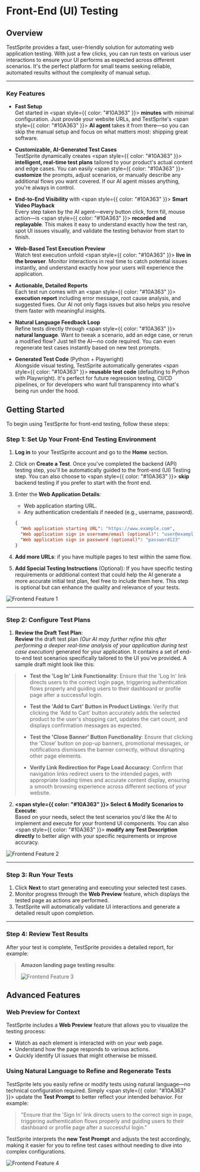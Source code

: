 # Front-End (UI) Testing

## Overview

TestSprite provides a fast, user-friendly solution for automating web application testing. With just a few clicks, you can run tests on various user interactions to ensure your UI performs as expected across different scenarios. It's the perfect platform for small teams seeking reliable, automated results without the complexity of manual setup.

---

### Key Features

- **Fast Setup**  
Get started in <span style={{ color: "#10A363" }}> **minutes**</span> with minimal configuration. Just provide your website URLs, and TestSprite's <span style={{ color: "#10A363" }}> **AI agent**</span> takes it from there—so you can skip the manual setup and focus on what matters most: shipping great software.

- **Customizable, AI-Generated Test Cases**  
TestSprite dynamically creates <span style={{ color: "#10A363" }}> **intelligent, real-time test plans**</span> tailored to your product's actual content and edge cases. You can easily <span style={{ color: "#10A363" }}> **customize**</span> the prompts, adjust scenarios, or manually describe any additional flows you want covered. If our AI agent misses anything, you're always in control.

- **End-to-End Visibility** with <span style={{ color: "#10A363" }}> **Smart Video Playback**</span>  
Every step taken by the AI agent—every button click, form fill, mouse action—is <span style={{ color: "#10A363" }}> **recorded and replayable**</span>. This makes it easy to understand exactly how the test ran, spot UI issues visually, and validate the testing behavior from start to finish.

- **Web-Based Test Execution Preview**  
Watch test execution unfold <span style={{ color: "#10A363" }}> **live in the browser**</span>. Monitor interactions in real time to catch potential issues instantly, and understand exactly how your users will experience the application.

- **Actionable, Detailed Reports**  
Each test run comes with an <span style={{ color: "#10A363" }}> **execution report**</span> including error message, root cause analysis, and suggested fixes. Our AI not only flags issues but also helps you resolve them faster with meaningful insights.

- **Natural Language Feedback Loop**  
Refine tests directly through <span style={{ color: "#10A363" }}> **natural language**</span>. Want to tweak a scenario, add an edge case, or rerun a modified flow? Just tell the AI—no code required. You can even regenerate test cases instantly based on new test prompts.

- **Generated Test Code** (Python + Playwright)  
Alongside visual testing, TestSprite automatically generates <span style={{ color: "#10A363" }}> **reusable test code**</span> (defaulting to Python with Playwright). It's perfect for future regression testing, CI/CD pipelines, or for developers who want full transparency into what's being run under the hood.

## Getting Started

To begin using TestSprite for front-end testing, follow these steps:

### Step 1: Set Up Your Front-End Testing Environment

1. **Log in** to your TestSprite account and go to the **Home** section.
2. Click on **Create a Test**. Once you've completed the backend (API) testing step, you'll be automatically guided to the front-end (UI) Testing step. You can also choose to <span style={{ color: "#10A363" }}> **skip**</span> backend testing if you prefer to start with the front end.
3. Enter the **Web Application Details**:
   - Web application starting URL.
   - Any authentication credentials if needed (e.g., username, password).

    ```json
    {
      "Web application starting URL": "https://www.example.com",
      "Web application sign in username/email (optional)": "user@example.com",
      "Web application sign in password (optional)": "password123"
    }
    ```
4. **Add more URLs**: if you have multiple pages to test within the same flow.
5. **Add Special Testing Instructions** (Optional): 
If you have specific testing requirements or additional context that could help the AI generate a more accurate initial test plan, feel free to include them here. This step is optional but can enhance the quality and relevance of your tests.

![Frontend Feature 1](/images/fr-step1.svg)

---

### Step 2: Configure Test Plans

1. **Review the Draft Test Plan**:  
   **Review** the draft test plan *(Our AI may further refine this after performing a deeper real-time analysis of your application during test case execution)* generated for your application. It contains a set of end-to-end test scenarios specifically tailored to the UI you've provided. A sample draft might look like this:

>   - **Test the 'Log In' Link Functionality**:
>     Ensure that the 'Log In' link directs users to the correct login page, triggering authentication flows properly and guiding users to their dashboard or profile page after a successful login.
>
>   - **Test the 'Add to Cart' Button in Product Listings**:
>     Verify that clicking the 'Add to Cart' button accurately adds the selected product to the user's shopping cart, updates the cart count, and displays confirmation messages as expected.
>
>   - **Test the 'Close Banner' Button Functionality**:
>     Ensure that clicking the 'Close' button on pop-up banners, promotional messages, or notifications dismisses the banner correctly, without disrupting other page elements.
>
>   - **Verify Link Redirection for Page Load Accuracy**:
>     Confirm that navigation links redirect users to the intended pages, with appropriate loading times and accurate content display, ensuring a smooth browsing experience across different sections of your website.

2. **<span style={{ color: "#10A363" }}> **Select & Modify**</span> Scenarios to Execute**:  
Based on your needs, select the test scenarios you'd like the AI to implement and execute for your frontend UI components. You can also <span style={{ color: "#10A363" }}> **modify any Test Description directly**</span> to better align with your specific requirements or improve accuracy.

![Frontend Feature 2](/images/fr-step2.svg)

---

### Step 3: Run Your Tests

1. Click **Next** to start generating and executing your selected test cases.
2. Monitor progress through the **Web Preview** feature, which displays the tested page as actions are performed.
3. TestSprite will automatically validate UI interactions and generate a detailed result upon completion.

---

### Step 4: Review Test Results

After your test is complete, TestSprite provides a detailed report, for example:

> **Amazon landing page testing results**:
>
> ![Frontend Feature 3](/images/fr-step3.svg)

## Advanced Features

### Web Preview for Context

TestSprite includes a **Web Preview** feature that allows you to visualize the testing process:

- Watch as each element is interacted with on your web page.
- Understand how the page responds to various actions.
- Quickly identify UI issues that might otherwise be missed.

### Using Natural Language to Refine and Regenerate Tests

TestSprite lets you easily refine or modify tests using natural language—no technical configuration required. Simply  <span style={{ color: "#10A363" }}> update the **Test Prompt**</span> to better reflect your intended behavior. For example:

> "Ensure that the 'Sign In' link directs users to the correct sign in page, triggering authemtication flows properly and guiding users to their dashboard or profile page after a successful login."

TestSprite interprets the **new Test Prompt** and adjusts the test accordingly, making it easier for you to refine test cases without needing to dive into complex configurations.

![Frontend Feature 4](/images/fr-step4.svg)